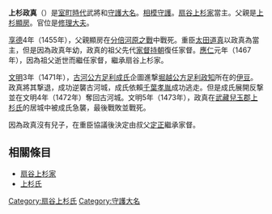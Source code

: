 {{refimprove|time=2013-05-31T02:09:07+00:00}}
{{japanese|japanese=上杉 政真|kana=うえすぎ まさざね|romaji=Uesugi Masazane}}
'''上杉政真'''（{{bd|1451年||1473年|12月22日}}）是[[室町時代|室町時代]]武將和[[守護大名|守護大名]]。[[相模|相模]][[守護|守護]]。[[扇谷上杉家|扇谷上杉家]]當主。父親是[[上杉顯房|上杉顯房]]。官位是[[修理大夫|修理大夫]]。

[[享德|享德]]4年（1455年），父親顯房在[[分倍河原之戰_(室町時代)|分倍河原之戰]]中戰死。重臣[[太田道真|太田道真]]以政真為當主，但是因為政真年幼，政真的祖父先代[[家督|家督]][[上杉持朝|持朝]]復任家督。[[應仁|應仁]]元年（1467年），因為祖父逝世而繼任家督，繼承扇谷上杉家。

[[文明_(後土御門天皇)|文明]]3年（1471年），[[古河公方|古河公方]][[足利成氏|足利成氏]]企圖進撃[[堀越公方|堀越公方]][[足利政知|足利政知]]所在的[[伊豆|伊豆]]。政真將其撃退，成功逆襲古河城，成氏依賴[[千葉孝胤|千葉孝胤]]成功逃走。但是成氏展開反撃並在文明4年（1472年）奪回古河城。文明5年（1473年），政真在[[武藏|武藏]][[兒玉郡|兒玉郡]][[上杉氏|上杉氏]]的居城{{link-ja|五十子陣|五十子陣}}中被成氏急襲，最後戰敗並戰死。

因為政真沒有兒子，在重臣協議後決定由叔父[[上杉定正|定正]]繼承家督。

== 相關條目 ==
*[[扇谷上杉家|扇谷上杉家]]
*[[上杉氏|上杉氏]]
{{扇谷上杉家歷代當主}}
[[Category:扇谷上杉氏|Category:扇谷上杉氏]]
[[Category:守護大名|Category:守護大名]]